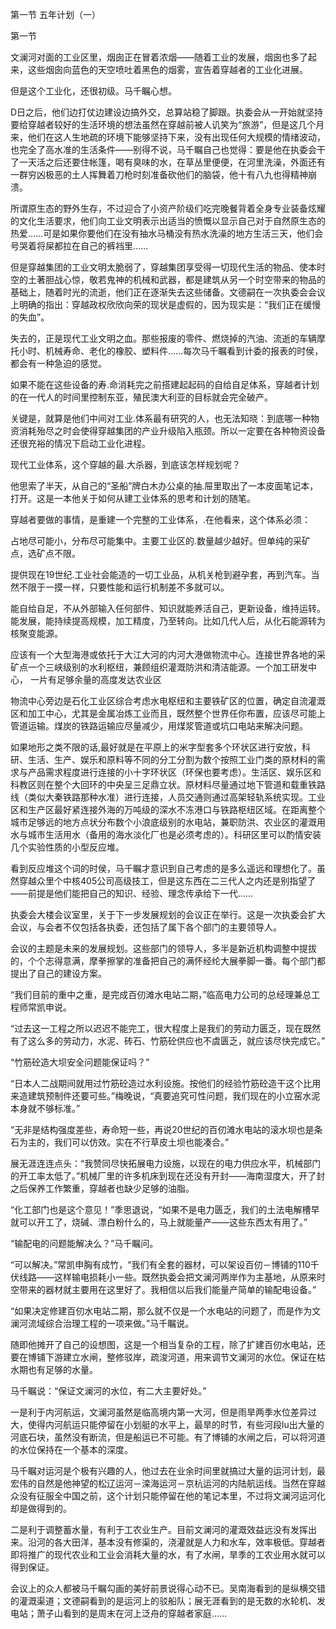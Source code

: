 

第一节 五年计划（一）

第一节

文澜河对面的工业区里，烟囱正在冒着浓烟――随着工业的发展，烟囱也多了起来，这些烟囱向蓝色的天空喷吐着黑色的烟雾，宣告着穿越者的工业化进展。

但是这个工业化，还很初级。马千瞩心想。

D日之后，他们边打仗边建设边搞外交，总算站稳了脚跟。执委会从一开始就坚持要给穿越者较好的生活环境的想法虽然在穿越前被人讥笑为“旅游”，但是这几个月来，他们在这人生地疏的环境下能够坚持下来，没有出现任何大规模的情绪波动，也完全了高水准的生活条件――别得不说，马千瞩自己也觉得：要是他在执委会干了一天活之后还要住帐篷，喝有臭味的水，在草丛里便便，在河里洗澡，外面还有一群穷凶极恶的土人挥舞着刀枪时刻准备砍他们的脑袋，他十有八九也得精神崩溃。

所谓原生态的野外生存，不过迎合了小资产阶级们吃完晚餐背着全身专业装备炫耀的文化生活要求，他们向工业文明表示出适当的愤慨以显示自己对于自然原生态的热爱……可是如果你要他们在没有抽水马桶没有热水洗澡的地方生活三天，他们会号哭着将屎都拉在自己的裤裆里……

但是穿越集团的工业文明太脆弱了，穿越集团享受得一切现代生活的物品、使本时空的土著胆战心惊，敬若鬼神的机械和武器，都是建筑从另一个时空带来的物品的基础上，随着时光的流逝，他们正在逐渐失去这些储备。文德嗣在一次执委会会议上明确的指出：穿越政权欣欣向荣的现状是虚假的，因为现实是：“我们正在缓慢的失血”。

失去的，正是现代工业文明之血。那些报废的零件、燃烧掉的汽油、流逝的车辆摩托小时、机械寿命、老化的橡胶、塑料件……每次马千瞩看到计委的报表的时侯，都会有一种急迫的感觉。

如果不能在这些设备的寿.命消耗完之前搭建起起码的自给自足体系，穿越者计划的在一代人的时间里控制东亚，殖民澳大利亚的目标就会完全破产。

关键是，就算是他们中间对工业.体系最有研究的人，也无法知晓：到底哪一种物资消耗殆尽之时会使得穿越集团的产业升级陷入瓶颈。所以一定要在各种物资设备还很充裕的情况下启动工业化进程。

现代工业体系，这个穿越的最.大杀器，到底该怎样规划呢？

他思索了半天，从自己的“圣船”牌白木办公桌的抽.屉里取出了一本皮面笔记本，打开。这是一本他关于如何从建工业体系的思考和计划的随笔。

穿越者要做的事情，是重建一个完整的工业体系，.在他看来，这个体系必须：

占地尽可能小，分布尽可能集中。主要工业区的.数量越少越好。但单纯的采矿点，选矿点不限。

提供现在19世纪.工业社会能造的一切工业品，从机关枪到避孕套，再到汽车。当然不限于一摸一样，只要性能和运行机制差不多就可以。

能自给自足，不从外部输入任何部件、知识就能养活自己，更新设备，维持运转。能发展，能持续提高规模，加工精度，乃至转向。比如几代人后，从化石能源转为核聚变能源。

应该有一个大型海港或依托于大江大河的内河大港做物流中心。连接世界各地的采矿点一个三峡级别的水利枢纽，兼顾组织灌溉防洪和清洁能源。一个加工研发中心， 一片有足够余量的高度发达农业区

物流中心旁边是石化工业区综合考虑水电枢纽和主要铁矿区的位置，确定自流灌溉区和加工中心，尤其是金属冶炼工业而且，既然整个世界任你布置，应该尽可能上管道运输。煤炭的铁路运输应尽量减少，用煤浆管道或坑口电站来解决问题。

如果地形之类不限的话,最好就是在平原上的米字型套多个环状区进行安放，科研、生活、生产、娱乐和原料等不同的分工分割为数个按照工业门类的原材料的需求与产品需求程度进行连接的小十字环状区（环保也要考虑）。生活区、娱乐区和科教区则在整个大回环的中央呈三足鼎立状。原材料尽量通过地下管道和载重铁路线（类似大秦铁路那种水准）进行连接，人员交通则通过高架轻轨系统实现。工业区和生产区最好紧连接外海的万吨级的深水不冻港口与铁路枢纽区域。在距离整个城市足够远的地方点状分布数个小浪底级别的水电站，兼职防洪、农业区的灌溉用水与城市生活用水（备用的海水淡化厂也是必须考虑的）。科研区里可以酌情安装几个实验性质的小型反应堆。

看到反应堆这个词的时侯，马千瞩才意识到自己考虑的是多么遥远和理想化了。虽然穿越众里个中核405公司高级技工，但是这东西在二三代人之内还是别指望了――前提是他们能把自己的知识、经验、理念传承给下一代……

执委会大楼会议室里，关于下一步发展规划的会议正在举行。这是一次执委会扩大会议，与会者不仅包括各执委，还包括了属下各个部门的主要领导人。

会议的主题是未来的发展规划。这些部门的领导人，多半是新近机构调整中提拔的，个个志得意满，摩拳擦掌的准备把自己的满怀经纶大展拳脚一番。每个部门都提出了自己的建设方案。

“我们目前的重中之重，是完成百仞滩水电站二期，”临高电力公司的总经理兼总工程师常凯申说。

“过去这一工程之所以迟迟不能完工，很大程度上是我们的劳动力匮乏，现在既然有了这么多的劳动力，水泥、砖石、竹筋砼供应也不虞匮乏，就应该尽快完成它。”

“竹筋砼造大坝安全问题能保证吗？”

“日本人二战期间就用过竹筋砼造过水利设施。按他们的经验竹筋砼造干这个比用来造建筑预制件还要可些。”梅晚说，“真要追究可性问题，我们现在的小立窑水泥本身就不够标准。”

“无非是结构强度差些，寿命短一些，再说20世纪的百仞滩水电站的滚水坝也是条石为主的，我们可以仿效。实在不行草皮土坝也能凑合。”

展无涯连连点头：“我赞同尽快拓展电力设施，以现在的电力供应水平，机械部门的开工率太低了。”机械厂里的许多机床到现在还没有开封――海南湿度大，开了封之后保养工作繁重，穿越者也缺少足够的油脂。

“化工部门也是这个意见！”季思退说，“如果不是电力匮乏，我们的土法电解槽早就可以开工了，烧碱、漂白粉什么的，马上就能量产――这些东西太有用了。”

“输配电的问题能解决么？”马千瞩问。

“可以解决。”常凯申胸有成竹，“我们有全套的器材，可以架设百仞－博铺的110千伏线路――这样输电损耗小一些。既然执委会把文澜河两岸作为主基地，从原来时空带来的器材就主要用在这里好了。我相信以后我们能量产简单的输配电设备。”

“如果决定修建百仞水电站二期，那么就不仅是一个水电站的问题了，而是作为文澜河流域综合治理工程的一项来做。”马千瞩说。

随即他摊开了自己的设想图，这是一个相当复杂的工程，除了扩建百仞水电站，还要在博铺下游建立水闸，整修驳岸，疏浚河道，用来调节文澜河的水位。保证在枯水期也有足够的水量。

马千瞩说：“保证文澜河的水位，有二大主要好处。”

一是利于内河航运，文澜河虽然是临高境内第一大河，但是雨旱两季水位差异过大，使得内河航运只能停留在小划艇的水平上，最旱的时节，有些河段lu出大量的河底石块，虽然没有断流，但是船运已不可能。有了博铺的水闸之后，可以将河道的水位保持在一个基本的深度。

马千瞩对运河是个极有兴趣的人，他过去在业余时间里就搞过大量的运河计划，最宏伟的自然是他神望的松辽运河－滦海运河－京杭运河的内陆航运线。当然在穿越众没有征服全中国之前，这个计划只能停留在他的笔记本里，不过将文澜河运河化却是做得到的。

二是利于调整蓄水量，有利于工农业生产。目前文澜河的灌溉效益远没有发挥出来。沿河的各大田洋，基本没有修渠的，浇灌就是人力和水车，效率极低。穿越者即将推广的现代农业和工业会消耗大量的水，有了水闸，旱季的工农业用水就可以得到保证。

会议上的众人都被马千瞩勾画的美好前景说得心动不已。吴南海看到的是纵横交错的灌溉渠道；文德嗣看到的是运河上的驳船队；展无涯看到的是无数的水轮机、发电站；萧子山看到的是周末在河上泛舟的穿越者家庭……

